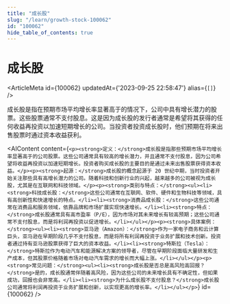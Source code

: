 ```yaml
---
title: "成长股"
slug: "/learn/growth-stock-100062"
id: "100062"
hide_table_of_contents: true
---
```



# 成长股

<ArticleMeta id={100062} updatedAt={'2023-09-25 22:58:47'} alias={`[]`} />
<div className='border-solid border-b border-t-0 my-4 border-[var(--ifm-color-gray-300)]' />

成长股是指在预期市场平均增长率显著高于的情况下，公司中具有增长潜力的股票。这些股票通常不支付股息。这是因为成长股的发行者通常是希望将其获得的任何收益再投资以加速短期增长的公司。当投资者投资成长股时，他们预期在将来出售股票时通过资本收益获利。

<AIContent content={`<p><strong>定义：</strong>成长股是指那些预期市场平均增长率显著高于的公司股票。这些公司通常具有较高的增长潜力，并且通常不支付股息，因为公司希望将收益再投资以加速短期增长。投资者购买成长股的主要目的是通过未来出售股票获得资本收益。</p><p><strong>起源：</strong>成长股的概念起源于 20 世纪中期，当时投资者开始关注那些具有高增长潜力的公司。随着科技和创新行业的兴起，越来越多的公司被视为成长股，尤其是在互联网和科技领域。</p><p><strong>类别与特点：</strong><ul><li><strong>科技成长股：</strong>这些公司通常在互联网、软件、硬件和生物科技等领域，具有高创新性和快速增长的特点。</li><li><strong>消费品成长股：</strong>这些公司通常在消费品和服务领域，依靠品牌和市场扩展实现快速增长。</li><li><strong>特点：</strong>成长股通常具有高市盈率（P/E），因为市场对其未来增长有较高预期；这些公司通常不支付股息，而是将利润再投资以促进增长。</li></ul></p><p><strong>具体案例：</strong><ul><li><strong>亚马逊（Amazon）：</strong>作为一家电子商务和云计算巨头，亚马逊在早期阶段几乎不支付股息，而是将所有利润再投资于业务扩展和技术创新。投资者通过持有亚马逊股票获得了巨大的资本收益。</li><li><strong>特斯拉（Tesla）：</strong>特斯拉作为电动汽车和能源解决方案的领导者，尽管在早期阶段面临大量研发和生产成本，但其股票价格随着市场对电动汽车需求的增长而大幅上涨。</li></ul></p><p><strong>常见问题：</strong><ul><li><strong>成长股是否总是高风险高回报？</strong>是的，成长股通常伴随着高风险，因为这些公司的未来增长具有不确定性，但如果成功，回报也会非常高。</li><li><strong>为什么成长股不支付股息？</strong>成长股公司通常将利润再投资于业务扩展和创新，以实现更高的增长率。</li></ul></p>`} id={100062} />
